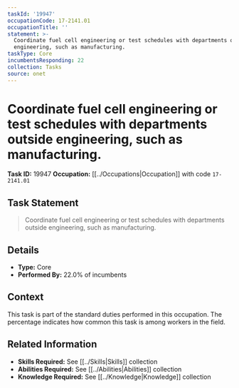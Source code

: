 ```yaml
---
taskId: '19947'
occupationCode: 17-2141.01
occupationTitle: ''
statement: >-
  Coordinate fuel cell engineering or test schedules with departments outside
  engineering, such as manufacturing.
taskType: Core
incumbentsResponding: 22
collection: Tasks
source: onet
---
```

# Coordinate fuel cell engineering or test schedules with departments outside engineering, such as manufacturing.

**Task ID:** 19947
**Occupation:** [[../Occupations|Occupation]] with code `17-2141.01`

## Task Statement

> Coordinate fuel cell engineering or test schedules with departments outside engineering, such as manufacturing.

## Details

- **Type:** Core
- **Performed By:** 22.0% of incumbents

## Context

This task is part of the standard duties performed in this occupation. The percentage indicates how common this task is among workers in the field.

## Related Information

- **Skills Required:** See [[../Skills|Skills]] collection
- **Abilities Required:** See [[../Abilities|Abilities]] collection
- **Knowledge Required:** See [[../Knowledge|Knowledge]] collection
